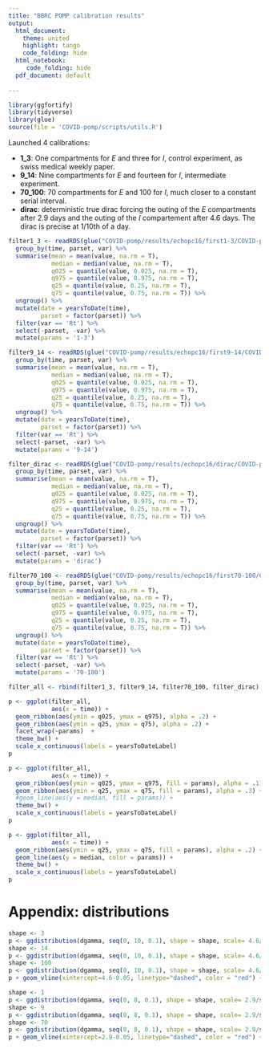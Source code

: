 ```yaml
---
title: "BBRC POMP calibration results"
output:
  html_document:
    theme: united
    highlight: tango
    code_folding: hide
  html_notebook:
     code_folding: hide
  pdf_document: default
  
---
```


```r
library(ggfortify)
library(tidyverse)
library(glue)
source(file = 'COVID-pomp/scripts/utils.R')
```

Launched 4 calibrations:

 - **1_3**: One compartments for $E$ and three for $I$, control experiment, as swiss medical weekly paper.
 - **9_14**: Nine compartments for $E$ and fourteen for $I$, intermediate experiment.
 - **70_100**: 70 compartments for $E$ and 100 for $I$, much closer to a constant serial interval.
 - **dirac**: deterministic true dirac forcing the outing of the $E$ compartments after 2.9 days and  the outing of the $I$ compartement after 4.6 days. The dirac is precise at 1/10th of a day.


```r
filter1_3 <- readRDS(glue("COVID-pomp/results/echopc16/first1-3/COVID-pomp/results/filtered_COVID_CH_CH_d-deltah_R0_0-I_0-id2o_30_NB_1_3.rds")) %>%   
  group_by(time, parset, var) %>% 
  summarise(mean = mean(value, na.rm = T),
            median = median(value, na.rm = T),
            q025 = quantile(value, 0.025, na.rm = T),
            q975 = quantile(value, 0.975, na.rm = T),
            q25 = quantile(value, 0.25, na.rm = T),
            q75 = quantile(value, 0.75, na.rm = T)) %>%
  ungroup() %>% 
  mutate(date = yearsToDate(time),
         parset = factor(parset)) %>% 
  filter(var == 'Rt') %>%
  select(-parset, -var) %>% 
  mutate(params = '1-3')

filter9_14 <- readRDS(glue("COVID-pomp/results/echopc16/first9-14/COVID-pomp/results/filtered_COVID_CH_CH_d-deltah_R0_0-I_0-id2o_30_NB_9_14.rds")) %>% 
  group_by(time, parset, var) %>% 
  summarise(mean = mean(value, na.rm = T),
            median = median(value, na.rm = T),
            q025 = quantile(value, 0.025, na.rm = T),
            q975 = quantile(value, 0.975, na.rm = T),
            q25 = quantile(value, 0.25, na.rm = T),
            q75 = quantile(value, 0.75, na.rm = T)) %>%
  ungroup() %>% 
  mutate(date = yearsToDate(time),
         parset = factor(parset)) %>% 
  filter(var == 'Rt') %>%
  select(-parset, -var) %>% 
  mutate(params = '9-14')

filter_dirac <- readRDS(glue("COVID-pomp/results/echopc16/dirac/COVID-pomp/results/filtered_COVID_CH_CH_d-deltah_R0_0-I_0-id2o_30_NB_29_46.rds")) %>%   
  group_by(time, parset, var) %>% 
  summarise(mean = mean(value, na.rm = T),
            median = median(value, na.rm = T),
            q025 = quantile(value, 0.025, na.rm = T),
            q975 = quantile(value, 0.975, na.rm = T),
            q25 = quantile(value, 0.25, na.rm = T),
            q75 = quantile(value, 0.75, na.rm = T)) %>%
  ungroup() %>% 
  mutate(date = yearsToDate(time),
         parset = factor(parset)) %>% 
  filter(var == 'Rt') %>%
  select(-parset, -var) %>% 
  mutate(params = 'dirac')

filter70_100 <- readRDS(glue("COVID-pomp/results/echopc16/first70-100/COVID-pomp/results/filtered_COVID_CH_CH_d-deltah_R0_0-I_0-id2o_30_NB_70_100.rds")) %>%   
  group_by(time, parset, var) %>% 
  summarise(mean = mean(value, na.rm = T),
            median = median(value, na.rm = T),
            q025 = quantile(value, 0.025, na.rm = T),
            q975 = quantile(value, 0.975, na.rm = T),
            q25 = quantile(value, 0.25, na.rm = T),
            q75 = quantile(value, 0.75, na.rm = T)) %>%
  ungroup() %>% 
  mutate(date = yearsToDate(time),
         parset = factor(parset)) %>% 
  filter(var == 'Rt') %>%
  select(-parset, -var) %>% 
  mutate(params = '70-100')

filter_all <- rbind(filter1_3, filter9_14, filter70_100, filter_dirac)
```




```r

p <- ggplot(filter_all, 
            aes(x = time)) +
  geom_ribbon(aes(ymin = q025, ymax = q975), alpha = .2) +
  geom_ribbon(aes(ymin = q25, ymax = q75), alpha = .2) +
  facet_wrap(~params)  +
  theme_bw() +
  scale_x_continuous(labels = yearsToDateLabel)
p
```

```r
p <- ggplot(filter_all, 
            aes(x = time)) +
  geom_ribbon(aes(ymin = q025, ymax = q975, fill = params), alpha = .1) +
  geom_ribbon(aes(ymin = q25, ymax = q75, fill = params), alpha = .3) +
  #geom_line(aes(y = median, fill = params)) +
  theme_bw() +
  scale_x_continuous(labels = yearsToDateLabel)
p
```
```r
p <- ggplot(filter_all, 
            aes(x = time)) +
  geom_ribbon(aes(ymin = q25, ymax = q75, fill = params), alpha = .2) +
  geom_line(aes(y = median, color = params)) +
  theme_bw() +
  scale_x_continuous(labels = yearsToDateLabel)
p
```

# Appendix: distributions

```r
shape <- 3
p <- ggdistribution(dgamma, seq(0, 10, 0.1), shape = shape, scale= 4.6/shape, c = 'green')
shape <- 14
p <- ggdistribution(dgamma, seq(0, 10, 0.1), shape = shape, scale= 4.6/shape, p = p, c= 'blue')
shape <- 100
p <- ggdistribution(dgamma, seq(0, 10, 0.1), shape = shape, scale= 4.6/shape, p = p, c= 'orange')
p + geom_vline(xintercept=4.6-0.05, linetype="dashed", color = "red") +geom_vline(xintercept=4.6+0.05, linetype="dashed", color = "red")
```

```r

shape <- 1
p <- ggdistribution(dgamma, seq(0, 8, 0.1), shape = shape, scale= 2.9/shape, c = 'green')
shape <- 9
p <- ggdistribution(dgamma, seq(0, 8, 0.1), shape = shape, scale= 2.9/shape, p = p, c= 'blue')
shape <- 70
p <- ggdistribution(dgamma, seq(0, 8, 0.1), shape = shape, scale= 2.9/shape, p = p, c= 'orange')
p + geom_vline(xintercept=2.9-0.05, linetype="dashed", color = "red") + geom_vline(xintercept=2.9+0.05, linetype="dashed", color = "red")
```